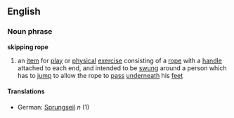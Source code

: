 ==English==
===Noun phrase===
'''skipping rope'''
# an [[item]] for [[play]] or [[physical]] [[exercise]] consisting of a [[rope]] with a [[handle]] attached to each end, and intended to be [[swing|swung]] around a person which has to [[jump]] to allow the rope to [[pass]] [[underneath]] his [[feet]]
====Translations====
*German: [[Sprungseil]] ''n'' (1)